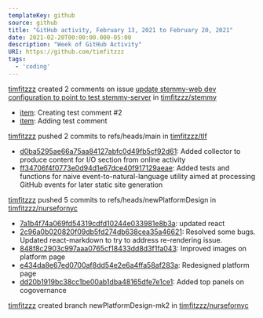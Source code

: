 ---
templateKey: github
source: github
title: "GitHub activity, February 13, 2021 to February 20, 2021"
date: 2021-02-20T00:00:00.000-05:00
description: "Week of GitHub Activity"
URI: https://github.com/timfitzzz
tags: 
  - 'coding'
---

[timfitzzz](https://github.com/timfitzzz) created 2 comments on issue [update stemmy-web dev configuration to point to test stemmy-server](https://github.com/timfitzzz/stemmy/issues/15) in [timfitzzz/stemmy](https://github.com/timfitzzz/stemmy)  
* [item](https://github.com/timfitzzz/stemmy/issues/15#issuecomment-782321934): Creating test comment #2  
* [item](https://github.com/timfitzzz/stemmy/issues/15#issuecomment-782321799): Adding test comment  

[timfitzzz](https://github.com/timfitzzz) pushed 2 commits to refs/heads/main in [timfitzzz/tlf](https://github.com/timfitzzz/tlf)  
* [d0ba5295ae66a75aa84127abfc0d49fb5cf92d61](https://github.com/timfitzzz/tlf/commits/d0ba5295ae66a75aa84127abfc0d49fb5cf92d61): Added collector to produce content for I/O section from online activity  
* [ff34706f4f0773e0d94d1e67dce40f917129aeae](https://github.com/timfitzzz/tlf/commits/ff34706f4f0773e0d94d1e67dce40f917129aeae): Added tests and functions for naive event-to-natural-language utility aimed at processing GitHub events for later static site generation  

[timfitzzz](https://github.com/timfitzzz) pushed 5 commits to refs/heads/newPlatformDesign in [timfitzzz/nursefornyc](https://github.com/timfitzzz/nursefornyc)  
* [7a1b4f74a069fd54319cdfd10244e033981e8b3a](https://github.com/timfitzzz/nursefornyc/commits/7a1b4f74a069fd54319cdfd10244e033981e8b3a): updated react  
* [2c96a0b020820f09db5fd274db638cea35a46621](https://github.com/timfitzzz/nursefornyc/commits/2c96a0b020820f09db5fd274db638cea35a46621): Resolved some bugs. Updated react-markdown to try to address re-rendering issue.  
* [848f8c2903c997aaa0765cf18433dd8d3f1fa043](https://github.com/timfitzzz/nursefornyc/commits/848f8c2903c997aaa0765cf18433dd8d3f1fa043): Improved images on platform page  
* [e434da8e67ed0700af8dd54e2e6a4ffa58af283a](https://github.com/timfitzzz/nursefornyc/commits/e434da8e67ed0700af8dd54e2e6a4ffa58af283a): Redesigned platform page  
* [dd20b1919bc38cc1be00ab1dba48165dfe7e1ce1](https://github.com/timfitzzz/nursefornyc/commits/dd20b1919bc38cc1be00ab1dba48165dfe7e1ce1): Added top panels on cogovernance  

[timfitzzz](https://github.com/timfitzzz) created branch newPlatformDesign-mk2 in [timfitzzz/nursefornyc](https://github.com/timfitzzz/nursefornyc)  

